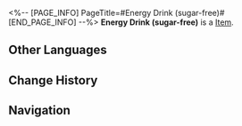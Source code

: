 <%-- [PAGE_INFO]
PageTitle=#Energy Drink (sugar-free)#
[END_PAGE_INFO] --%>
{{Item Infobox
|title       = Energy Drink (sugar-free)
|id          = 402003
|image       = Item Energy Drink (sugar-free).png
|type        = 
|invCategory = Consumables
|rarity      = 3
|effect      = Upon use, immediately regenerates 50% of Max Energy for a single ally.
|description = A bottle of Energy Drink. Some may call it soulless, but honestly, it's not that bad.
|source1     = [[Omni-Synthesizer]]
}}
{{Description|1=''"Being slim is more about tricking the eye. It doesn't necessarily have to do with my weight."''}}
'''Energy Drink (sugar-free)''' is a [[Item]].

==Other Languages==
{{Other Languages
|en   = Energy Drink (sugar-free)
|zhs  = 能量饮料（无糖）
|zht  = 能量飲料（無糖）
|ja   = エナジードリンク（無糖）
|ko   = 에너지 음료(무가당)
|es   = Bebida energética sin azúcar
|fr   = Boisson énergétique (sans sucre)
|ru   = Энергетический напиток (без сахара)
|th   = Energy Drink (sugar-free)
|vi   = Thức Uống Năng Lượng (Không Đường)
|de   = Energy-Drink (zuckerfrei)
|id   = Energy Drink (sugar-free)
|pt   = Energético (Sem Açúcar)
}}

==Change History==
{{Change History|2.0}}

==Navigation==
{{Consumable Navbox}}